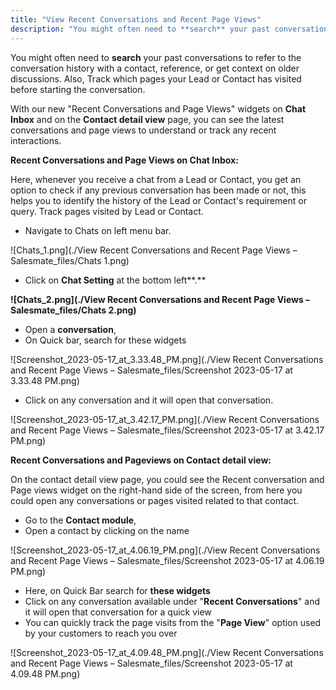 ```yaml
---
title: "View Recent Conversations and Recent Page Views"
description: "You might often need to **search** your past conversations to refer to the conversation history with a contact, reference, or get context on older dis..."
---
```


You might often need to **search** your past conversations to refer to the conversation history with a contact, reference, or get context on older discussions. Also, Track which pages your Lead or Contact has visited before starting the conversation.

With our new "Recent Conversations and Page Views" widgets on **Chat Inbox** and on the **Contact detail view** page, you can see the latest conversations and page views to understand or track any recent interactions.

**Recent Conversations and Page Views on Chat Inbox:**

Here, whenever you receive a chat from a Lead or Contact, you get an option to check if any previous conversation has been made or not, this helps you to identify the history of the Lead or Contact's requirement or query. Track pages visited by Lead or Contact.

*   Navigate to Chats on left menu bar.

![Chats_1.png](./View Recent Conversations and Recent Page Views – Salesmate_files/Chats 1.png)

*   Click on **Chat Setting** at the bottom left**.**

**![Chats_2.png](./View Recent Conversations and Recent Page Views – Salesmate_files/Chats 2.png)**

*   Open a **conversation**,
*   On Quick bar, search for these widgets

![Screenshot_2023-05-17_at_3.33.48_PM.png](./View Recent Conversations and Recent Page Views – Salesmate_files/Screenshot 2023-05-17 at 3.33.48 PM.png)

*   Click on any conversation and it will open that conversation.

![Screenshot_2023-05-17_at_3.42.17_PM.png](./View Recent Conversations and Recent Page Views – Salesmate_files/Screenshot 2023-05-17 at 3.42.17 PM.png)

**Recent Conversations and Pageviews on Contact detail view:**

On the contact detail view page, you could see the Recent conversation and Page views widget on the right-hand side of the screen, from here you could open any conversations or pages visited related to that contact.

*   Go to the **Contact module**, 
*   Open a contact by clicking on the name

![Screenshot_2023-05-17_at_4.06.19_PM.png](./View Recent Conversations and Recent Page Views – Salesmate_files/Screenshot 2023-05-17 at 4.06.19 PM.png)

*   Here, on Quick Bar search for **these widgets**
*   Click on any conversation available under "**Recent Conversations**" and it will open that conversation for a quick view
*   You can quickly track the page visits from the "**Page View**" option used by your customers to reach you over

![Screenshot_2023-05-17_at_4.09.48_PM.png](./View Recent Conversations and Recent Page Views – Salesmate_files/Screenshot 2023-05-17 at 4.09.48 PM.png)